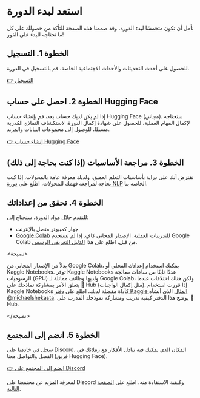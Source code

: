 # استعد لبدء الدورة

نأمل أن تكون متحمسًا لبدء الدورة، وقد صممنا هذه الصفحة للتأكد من حصولك على
كل ما تحتاجه للبدء على الفور!

## الخطوة 1. التسجيل

للحصول على أحدث التحديثات والأحداث الاجتماعية الخاصة، قم بالتسجيل في الدورة.

[👉 التسجيل](http://eepurl.com/insvcI)

## الخطوة 2. احصل على حساب Hugging Face

إذا لم يكن لديك حساب بعد، قم بإنشاء حساب Hugging Face (مجاني). ستحتاجه لإكمال المهام العملية،
للحصول على شهادة إكمال الدورة، لاستكشاف النماذج المُدربة مسبقًا، للوصول إلى مجموعات البيانات والمزيد.

[👉 إنشاء حساب Hugging Face](https://huggingface.co/join)

## الخطوة 3. مراجعة الأساسيات (إذا كنت بحاجة إلى ذلك)

نفترض أنك على دراية بأساسيات التعلم العميق، ولديك معرفة عامة بالمحولات. إذا كنت بحاجة
لمراجعة فهمك للمحولات، اطلع على [دورة NLP](https://huggingface.co/course/chapter1/1) الخاصة بنا.

## الخطوة 4. تحقق من إعداداتك

للتقدم خلال مواد الدورة، ستحتاج إلى:
- جهاز كمبيوتر متصل بالإنترنت
- [Google Colab](https://colab.research.google.com) للتدريبات العملية. الإصدار المجاني كافٍ. إذا لم تستخدم Google Colab من قبل، اطلع على هذا [الدليل التعريفي الرسمي](https://colab.research.google.com/notebooks/intro.ipynb).

<نصيحة>

بدلاً من الإصدار المجاني من Google Colab، يمكنك استخدام إعدادك المحلي أو Kaggle Notebooks. توفر Kaggle Notebooks 
عددًا ثابتًا من ساعات معالجة الرسوميات (GPU) ولديها وظائف مماثلة لـ Google Colab، ولكن هناك اختلافات عندما يتعلق الأمر بمشاركة نماذجك على 🤗 Hub (مثل إكمال الواجبات). إذا قررت استخدام Kaggle Notebooks كأداة مفضلة لديك، اطلع على [دفتر Kaggle المثال](https://www.kaggle.com/code/michaelshekasta/test-notebook) الذي أنشأه 
[@michaelshekasta](https://github.com/michaelshekasta). يوضح هذا الدفتر كيفية تدريب ومشاركة نموذجك المدرب على 🤗 Hub.

</نصيحة>

## الخطوة 5. انضم إلى المجتمع

سجل في خادمنا على Discord، المكان الذي يمكنك فيه تبادل الأفكار مع زملائك في الفصل والتواصل معنا (فريق Hugging Face).

[👉 انضم إلى المجتمع على Discord](http://hf.co/join/discord)

لمعرفة المزيد عن مجتمعنا على Discord وكيفية الاستفادة منه، اطلع على [الصفحة التالية](community).